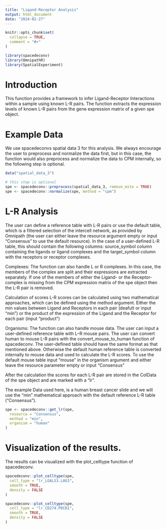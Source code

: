 ```yaml
---
title: "Ligand-Receptor Analysis"
output: html_document
date: "2024-02-27"
---
```


```r
knitr::opts_chunk$set(
  collapse = TRUE,
  comment = "#>"
)
```


```r
library(spacedeconv)
library(OmnipathR)
library(SpatialExperiment)
```

# Introduction
This function provides a framework to infer Ligand-Receptor Interactions within a sample using known L-R pairs. The function extracts the expression levels of known L-R pairs from the gene expression matrix of a given spe object. 

# Example Data
We use spacedeconvs spatial data 3 for this analysis.
We always encourage the user to preprocess and normalize the data first, but in this case, the function would also preprocess and normalize the data to CPM internally, so the following step is optional. 

```r
data("spatial_data_3")

# this step is optional
spe <- spacedeconv::preprocess(spatial_data_3, remove_mito = TRUE)
spe <- spacedeconv::normalize(spe, method = "cpm")
```

# L-R Analysis
The user can define a reference table with L-R pairs or use the default table, which is a filtered selection of the intercell network, as provided by Omnipath (the user can either leave the resource argument empty or input "Consensus" to use the default resource). In the case of a user-defined L-R table, this should contain the following columns: source_symbol column containing the ligands or ligand complexes and the target_symbol column with the receptors or receptor complexes. 

Complexes:
The function can also handle L or R complexes. In this case, the members of the complex are split and their expressions are extracted separately. If one of the members of either the Ligand- or the Receptor- complex is missing from the CPM expression matrix of the spe object then the L-R pair is removed. 

Calculation of scores
L-R scores can be calculated using two mathematical approaches, which can be defined using the method argument. Either the min values between Ligand and Receptors in each pair (deafult or input "min") or the product of the expression of the Ligand and the Receptor for each pair (input "product") 

Organisms:
The function can also handle mouse data. The user can input a user-defined reference table with L–R mouse pairs. The user can convert human to mouse L-R pairs with the convert_mouse_to_human function of spacedeconv. The user-defined table should have the same format as that mentioned above. Otherwise the default human reference table is converted internally to mouse data and used to calculate the L-R scores. To use the default mouse table input "mouse" in the organism argument and either leave the resource parameter empty or input "Consensus"

After the calculation the scores for each L-R pair are stored in the ColData of the spe object and are marked with a "lr". 

The example Data used here, is a human breast cancer slide and we will use the "min" mathematical approach with the default reference L-R table ("Consensus").
```r
spe <- spacedeconv::get_lr(spe,
  resource = "Consensus",
  method = "min",
  organism = "human"
)
```

# Visualization of the results. 
The results can be visualized with the plot_celltype function of spacedeconv.

```r
spacedeconv::plot_celltype(spe,
  cell_type = "lr_LGALS3.LAG3",
  smooth = TRUE,
  density = FALSE
)

spacedeconv::plot_celltype(spe,
  cell_type = "lr_CD274.PDCD1",
  smooth = TRUE,
  density = FALSE
)
```
